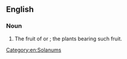 ==English==
{{wikipedia}}

===Noun===
{{en-noun}}

# The fruit of {{taxlink|Solanum aviculare|species|noshow=1}} or {{taxlink|Solanum vescum|species|noshow=1}}; the plants bearing such fruit.

[[Category:en:Solanums]]